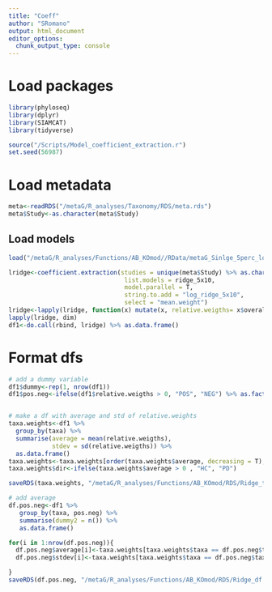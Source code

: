 ```yaml
---
title: "Coeff"
author: "SRomano"
output: html_document
editor_options: 
  chunk_output_type: console
---
```


# Load packages

```r
library(phyloseq)
library(dplyr)
library(SIAMCAT)
library(tidyverse)

source("/Scripts/Model_coefficient_extraction.r")
set.seed(56987)

```

# Load metadata
```r
meta<-readRDS("/metaG/R_analyses/Taxonomy/RDS/meta.rds")
meta$Study<-as.character(meta$Study)
```

## Load models
```r
load("/metaG/R_analyses/Functions/AB_KOmod//RData/metaG_Sinlge_5perc_log.RData")

lridge<-coefficient.extraction(studies = unique(meta$Study) %>% as.character(),
                                list.models = ridge_5x10,
                                model.parallel = T,
                                string.to.add = "log_ridge_5x10",
                                select = "mean.weight")
lridge<-lapply(lridge, function(x) mutate(x, relative.weigths= x$overall.average / sum(abs(x$overall.average))))
lapply(lridge, dim) 
df1<-do.call(rbind, lridge) %>% as.data.frame()

```

# Format dfs
```r
# add a dummy variable 
df1$dummy<-rep(1, nrow(df1))
df1$pos.neg<-ifelse(df1$relative.weigths > 0, "POS", "NEG") %>% as.factor()


# make a df with average and std of relative.weights
taxa.weights<-df1 %>%
  group_by(taxa) %>%
  summarise(average = mean(relative.weigths),
            stdev = sd(relative.weigths)) %>%
  as.data.frame()
taxa.weights<-taxa.weights[order(taxa.weights$average, decreasing = T),]
taxa.weights$dir<-ifelse(taxa.weights$average > 0 , "HC", "PD")

saveRDS(taxa.weights, "/metaG/R_analyses/Functions/AB_KOmod/RDS/Ridge_taxa.weights.rds")

# add average 
df.pos.neg<-df1 %>% 
   group_by(taxa, pos.neg) %>%
   summarise(dummy2 = n()) %>%
   as.data.frame()

for(i in 1:nrow(df.pos.neg)){
  df.pos.neg$average[i]<-taxa.weights[taxa.weights$taxa == df.pos.neg$taxa[i], "average"]
  df.pos.neg$stdev[i]<-taxa.weights[taxa.weights$taxa == df.pos.neg$taxa[i], "stdev"]

}
saveRDS(df.pos.neg, "/metaG/R_analyses/Functions/AB_KOmod/RDS/Ridge_df.pos.neg.rds")

```
